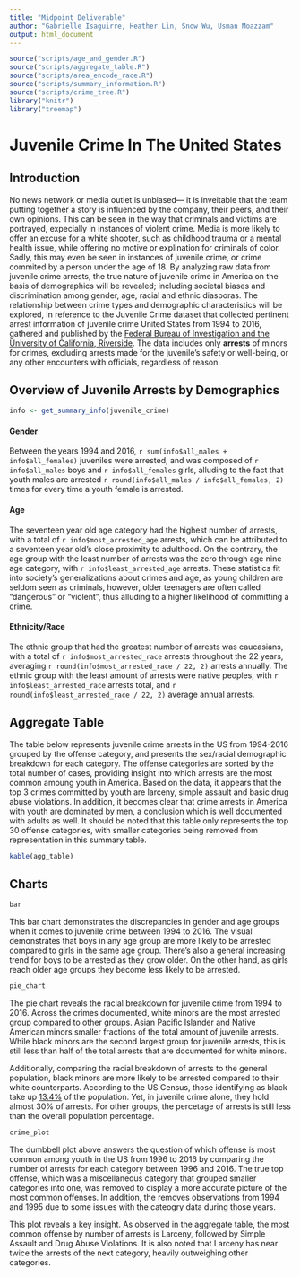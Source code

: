 ---
title: "Midpoint Deliverable"
author: "Gabrielle Isaguirre, Heather Lin, Snow Wu, Usman Moazzam"
output: html_document
---

```{r setup, echo = FALSE, warning = FALSE, message = FALSE, include=FALSE}
source("scripts/age_and_gender.R")
source("scripts/aggregate_table.R")
source("scripts/area_encode_race.R")
source("scripts/summary_information.R")
source("scripts/crime_tree.R")
library("knitr")
library("treemap")
```

# Juvenile Crime In The United States

## Introduction
No news network or media outlet is unbiased— it is inveitable that the team putting together a story is influenced by the company, their peers, and their own opinions. This can be seen in the way that criminals and victims are portrayed, expecially in instances of violent crime. Media is more likely to offer an excuse for a white shooter, such as childhood trauma or a mental health issue, while offering no motive or explination for criminals of color. Sadly, this may even be seen in instances of juvenile crime, or crime commited by a person under the age of 18. By analyzing raw data from juvenile crime arrests, the true nature of juvenile crime in America on the basis of demographics will be revealed; including societal biases and discrimination among gender, age, racial and ethnic diasporas. The relationship between crime types and demographic characteristics will be explored, in reference to the Juvenile Crime dataset that collected pertinent arrest information of juvenile crime United States from 1994 to 2016, gathered and published by the [Federal Bureau of Investigation and the University of California, Riverside](https://crime-data-explorer.fr.cloud.gov/downloads-and-docs). The data includes only **arrests** of minors for crimes, excluding arrests made for the juvenile's safety or well-being, or any other encounters with officials, regardless of reason. 

## Overview of Juvenile Arrests by Demographics
```{r, echo = FALSE, warning=FALSE, message=FALSE, include=FALSE}
info <- get_summary_info(juvenile_crime)
```

#### Gender
Between the years 1994 and 2016, `r sum(info$all_males + info$all_females)` juveniles were arrested, and was composed of `r info$all_males` boys and `r info$all_females` girls, alluding to the fact that youth males are arrested `r round(info$all_males / info$all_females, 2)` times for every time a youth female is arrested. 

#### Age
The seventeen year old age category had the highest number of arrests, with a total of `r info$most_arrested_age` arrests, which can be attributed to a seventeen year old's close proximity to adulthood. On the contrary, the age group with the least number of arrests was the zero through age nine age category, with `r info$least_arrested_age` arrests. These statistics fit into society's generalizations about crimes and age, as young children are seldom seen as criminals, however, older teenagers are often called "dangerous" or "violent", thus alluding to a higher likelihood of committing a crime. 

#### Ethnicity/Race
The ethnic group that had the greatest number of arrests was caucasians, with a total of `r info$most_arrested_race` arrests throughout the 22 years, averaging `r round(info$most_arrested_race / 22, 2)` arrests annually. The ethnic group with the least amount of arrests were native peoples, with `r info$least_arrested_race` arrests total, and `r round(info$least_arrested_race / 22, 2)` average annual arrests. 

## Aggregate Table

The table below represents juvenile crime arrests in the US from 1994-2016 grouped by the offense category, and presents the sex/racial demographic breakdown for each category. The offense categories are sorted by the total number of cases, providing insight into which arrests are the most common amoung youth in America. Based on the data, it appears that the top 3 crimes committed by youth are larceny, simple assault and basic drug abuse violations. In addition, it becomes clear that crime arrests in America with youth are dominated by men, a conclusion which is well documented with adults as well. It should be noted that this table only represents the top 30 offense categories, with smaller categories being removed from representation in this summary table.

```{r kable_example, echo=FALSE, warning=FALSE, message=FALSE}
kable(agg_table)
```

## Charts

```{r, echo=FALSE, warning=FALSE, message=FALSE}
bar
```
This bar chart demonstrates the discrepancies in gender and age groups when it comes to juvenile crime between 1994 to 2016. The visual demonstrates that boys in any age group are more likely to be arrested compared to girls in the same age group. There's also a general increasing trend for boys to be arrested as they grow older. On the other hand, as girls reach older age groups they become less likely to be arrested.


```{r, echo=FALSE, warning=FALSE, message=FALSE}
pie_chart
```
The pie chart reveals the racial breakdown for juvenile crime from 1994 to 2016. Across the crimes documented, white minors are the most arrested group compared to other groups. Asian Pacific Islander and Native American minors smaller fractions of the total amount of juvenile arrests. While black minors are the second largest group for juvenile arrests, this is still less than half of the total arrests that are documented for white minors.

Additionally, comparing the racial breakdown of arrests to the general population, black minors are more likely to be arrested compared to their white counterparts. According to the US Census, those identifying as black take up [13.4%](https://www.census.gov/quickfacts/fact/table/US/PST045219) of the population. Yet, in juvenile crime alone, they hold almost 30% of arrests. For other groups, the percetage of arrests is still less than the overall population percentage. 


```{r, echo=FALSE, warning=FALSE, message=FALSE}
crime_plot
```

The dumbbell plot above answers the question of which offense is most common among youth in the US from 1996 to 2016 by comparing the number of arrests for each category between 1996 and 2016. The true top offense, which was a miscellaneous category that grouped smaller categories into one, was removed to display a more accurate picture of the most common offenses. In addition, the removes observations from 1994 and 1995 due to some issues with the cateogry data during those years.   

This plot reveals a key insight. As observed in the aggregate table, the most common offense by number of arrests is Larceny, followed by Simple Assault and Drug Abuse Violations. It is also noted that Larceny has near twice the arrests of the next category, heavily outweighing other categories.

